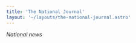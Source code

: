 ```yaml
---
title: 'The National Journal'
layout: '~/layouts/the-national-journal.astro'
---
```



*National news*

<NewsCard 
    title="Solutions for the energy crisis"
    description="How Hydro Plants can Help the Energy Crisis"
    image={hydroEnergy.src}
    date="June 4th 2013"
    author="Julia Jørgensen"
    link="How-hydro-plants-can-help-the-energy-crisis"
/>

<NewsCard 
    title="How the Fishing Industry Is Impacting the Norwegian Nature"
    description="Does the Fishing Industry Impacting the Norwegian Nature?"
    image={fishNorway.src}
    date="April 2nd 2024"
    link="How-the-Fishing-Industry-Is-Impacting-the-Norwegian-Nature"
/>

<NewsCard 
    title="What experts say about the sustainability of the new powerplant"
    description="The Trendy Flow of Sustainability"
    image={baerekraft.src}
    date="January 24th 2024"
    link="What-experts-say-about-the-sustainability-of-the-new-powerplant"
/>
